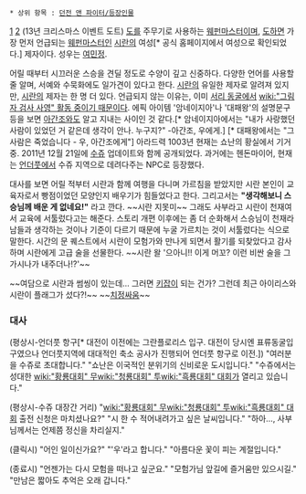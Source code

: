  * 상위 항목 : [[던전 앤 파이터/등장인물]]

[attachment:222.png]
[attachment:/ScreenShot2013_1219_200731493.jpg]
(13년 크리스마스 이벤트 도트)
[[도]]를 주무기로 사용하는 [[웨펀마스터]]이며, [[도]]하면 가장 먼저 언급되는 [[웨펀마스터]]인 [[시란]]의 여성[* 공식 홈페이지에서 여성으로 확인되었다.] 제자이다. 성우는 [[여민정]].

어릴 때부터 시끄러운 스승을 견딜 정도로 수양이 깊고 신중하다. 다양한 언어를 사용할 줄 알며, 서예와 수묵화에도 일가견이 있다고 한다. [[시란]]의 유일한 제자로 알려져 있지만, [[시란]]의 제자는 한 명 더 있다. 언급되지 않는 이유는, 이미 [[서리 동굴]]에서 [[wiki:"그림자 검사 사영" 활동 중이기 때문이다]].
에픽 아이템 '암네이지아'나 '대패왕'의 설명문구 등을 보면 [[아간조]]와도 알고 지내는 사이인 것 같다.[* 암네이지아에서는 "내가 사랑했던 사람이 있었던 거 같은데 생각이 안나. 누구지?" -아간조, 우에게.] [* 대패왕에서는 "그 사람은 죽었습니다 - 우, 아간조에게"] 아라드력 1003년 현재는 쇼난의 황실에서 기거 중.
2011년 12월 21일에 [[수쥬]] 업데이트와 함께 공개되었다. 과거에는 헨돈마이어, 현재는 [[언더풋]]에서 수쥬 지역으로 데려다주는 NPC로 등장했다.

대사를 보면 어릴 적부터 시란과 함께 여행을 다니며 가르침을 받았지만 시란 본인이 교육자로서 빵점이었던 모양인지 배우기가 힘들었다고 한다. 그리고서는 '''"생각해보니 스승님께 배운 게 없네요!"''' 라고 깐다. ~~시란 지못미~~ 그래도 사부라고 시란이 천재여서 교육에 서툴렀다고는 해준다. 스토리 개편 이후에는 좀 더 순화해서 스승님이 천재라 남들과 생각하는 것이나 기준이 다르기 때문에 누굴 가르치는 것이 서툴렀다는 식으로 말한다. 시간의 문 퀘스트에서 시란이 모험가와 만나게 되면서 활기를 되찾았다고 감사하며 시란에게 고급 술을 선물한다. ~~시란 왈 '으아니!! 이게 머꼬? 이런 비싼 술을 그 가시나가 내주더나!?'~~

~~여담으로 시란과 썸씽이 있는데... 그러면 [[키잡]]이 되는 건가? 그런데 최근 아이리스와 시란이 플래그가 섰다?!~~ ~~[[치정싸움]]~~

=== 대사 ===
(평상시-언더풋 항구[* 대전이 이전에는 그란플로리스 입구. 대전이 당시엔 표류동굴입구였으나 언더풋지역에 대대적인 축소 공사가 진행되어 언더풋 항구로 이전.])
"여러분을 수쥬로 초대합니다."
"쇼난은 이국적인 분위기의 신비로운 도시입니다."
"수쥬에서는 성대한 [[wiki:"황룡대회" 무]][[wiki:"청룡대회" 투]][[wiki:"흑룡대회" 대회]]가 열리고 있습니다."

(평상시-수쥬 대장간 거리)
"[[wiki:"황룡대회" 무]][[wiki:"청룡대회" 투]][[wiki:"흑룡대회" 대회]] 출전 신청은 마치셨나요?"
"시 한 수 적어내려가고 싶은 날씨입니다."
"하아…, 사부님께서는 언제쯤 정신을 차리실지."

(클릭시)
"어인 일이신가요?"
"'우'라고 합니다."
"아름다운 꽃이 피는 계절입니다."

(종료시)
"언젠가는 다시 모험을 떠나고 싶군요."
"모험가님 앞길에 즐거움만 있으시길."
"만남은 짧아도 추억은 오래 갑니다."
